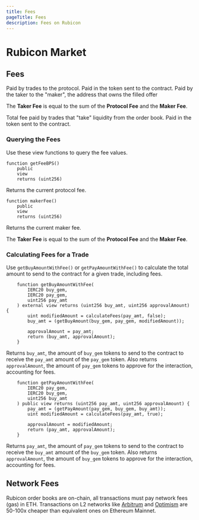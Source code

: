 ```yaml
---
title: Fees
pageTitle: Fees
description: Fees on Rubicon
---
```


# Rubicon Market

## Fees


<Callout type="fees" title="Protocol Fee: 0.002%">
	Paid by trades to the protocol. Paid in the token sent to the contract.
</Callout>

<Callout type="fees" title="Maker Fee: 0.038%">
	Paid by the taker to the "maker", the address that owns the filled offer
</Callout>

The **Taker Fee** is equal to the sum of the **Protocol Fee** and the **Maker Fee**.

<Callout type="fees" title="Taker Fee: 0.04%">
	Total fee paid by trades that "take" liquidity from the order book. Paid in the token sent to the contract.
</Callout>

### Querying the Fees

Use these view functions to query the fee values.

```solidity copy
function getFeeBPS()
    public
    view
    returns (uint256)
```

Returns the current protocol fee.

```solidity copy
function makerFee() 
    public 
    view 
    returns (uint256)
```

Returns the current maker fee.

The **Taker Fee** is equal to the sum of the **Protocol Fee** and the **Maker Fee**.

### Calculating Fees for a Trade

Use `getBuyAmountWithFee()` or `getPayAmountWithFee()` to calculate the total amount to send to the contract for a given trade, including fees.

```solidity copy
    function getBuyAmountWithFee(
        IERC20 buy_gem,
        IERC20 pay_gem,
        uint256 pay_amt
    ) external view returns (uint256 buy_amt, uint256 approvalAmount) {
        uint modifiedAmount = calculateFees(pay_amt, false);
        buy_amt = (getBuyAmount(buy_gem, pay_gem, modifiedAmount));

        approvalAmount = pay_amt;
        return (buy_amt, approvalAmount);
    }
```

Returns `buy_amt`, the amount of `buy_gem` tokens to send to the contract to receive the `pay_amt` amount of the `pay_gem` token. Also returns `approvalAmount`, the amount of `pay_gem` tokens to approve for the interaction, accounting for fees.

```solidity copy
    function getPayAmountWithFee(
        IERC20 pay_gem,
        IERC20 buy_gem,
        uint256 buy_amt
    ) public view returns (uint256 pay_amt, uint256 approvalAmount) {
        pay_amt = (getPayAmount(pay_gem, buy_gem, buy_amt));
        uint modifiedAmount = calculateFees(pay_amt, true);

        approvalAmount = modifiedAmount;
        return (pay_amt, approvalAmount);
    }
```

Returns `pay_amt`, the amount of `pay_gem` tokens to send to the contract to receive the `buy_amt` amount of the `buy_gem` token. Also returns `approvalAmount`, the amount of `buy_gem` tokens to approve for the interaction, accounting for fees.

## Network Fees

Rubicon order books are on-chain, all transactions must pay network fees (gas) in ETH. Transactions on L2 networks like [Arbitrum](https://arbitrum.io/) and [Optimism](https://www.optimism.io/) are 50-100x cheaper than equivalent ones on Ethereum Mainnet.
